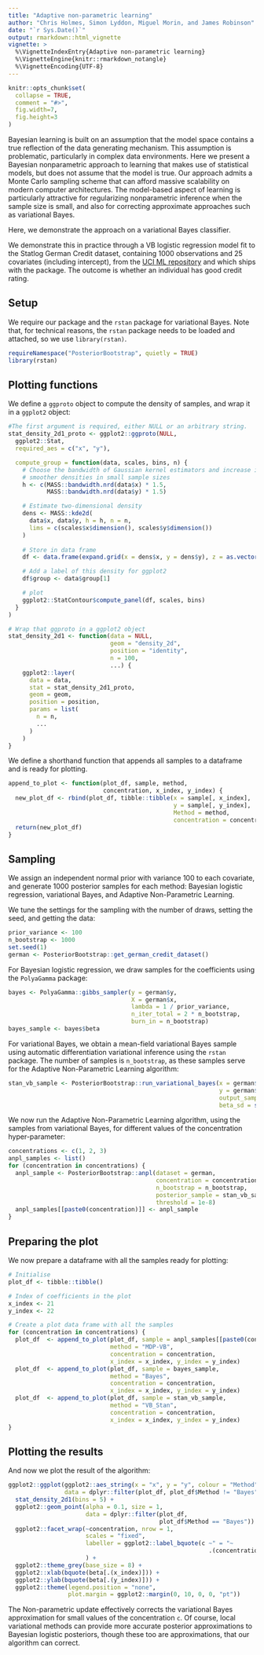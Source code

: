 ```yaml
---
title: "Adaptive non-parametric learning"
author: "Chris Holmes, Simon Lyddon, Miguel Morin, and James Robinson"
date: "`r Sys.Date()`"
output: rmarkdown::html_vignette
vignette: >
  %\VignetteIndexEntry{Adaptive non-parametric learning}
  %\VignetteEngine{knitr::rmarkdown_notangle}
  %\VignetteEncoding{UTF-8}
---
```


```r
knitr::opts_chunk$set(
  collapse = TRUE,
  comment = "#>",
  fig.width=7,
  fig.height=3
)
```

Bayesian learning is built on an assumption that the model space contains a true
reflection of the data generating mechanism. This assumption is problematic,
particularly in complex data environments. Here we present a Bayesian
nonparametric approach to learning that makes use of statistical models, but
does not assume that the model is true. Our approach admits a Monte Carlo sampling
scheme that can afford massive scalability on modern computer architectures. The
model-based aspect of learning is particularly attractive for regularizing
nonparametric inference when the sample size is small, and also for correcting
approximate approaches such as variational Bayes.

Here, we demonstrate the approach on a variational Bayes classifier.

We demonstrate this in practice through a VB logistic regression model fit to
the Statlog German Credit dataset, containing 1000 observations and 25
covariates (including intercept), from the [UCI ML
repository](http://archive.ics.uci.edu/ml/datasets/Statlog+%28German+Credit+Data%29)
and which ships with the package. The outcome is whether an individual has good
credit rating.

## Setup

We require our package and the `rstan` package for variational Bayes. Note that,
for technical reasons, the `rstan` package needs to be loaded and attached, so
we use `library(rstan)`.

```r
requireNamespace("PosteriorBootstrap", quietly = TRUE)
library(rstan)
```

## Plotting functions

We define a `ggproto` object to compute the density of samples, and wrap it in a `ggplot2` object:

```r
#The first argument is required, either NULL or an arbitrary string.
stat_density_2d1_proto <- ggplot2::ggproto(NULL,
  ggplot2::Stat,
  required_aes = c("x", "y"),

  compute_group = function(data, scales, bins, n) {
    # Choose the bandwidth of Gaussian kernel estimators and increase it for
    # smoother densities in small sample sizes
    h <- c(MASS::bandwidth.nrd(data$x) * 1.5,
           MASS::bandwidth.nrd(data$y) * 1.5)

    # Estimate two-dimensional density
    dens <- MASS::kde2d(
      data$x, data$y, h = h, n = n,
      lims = c(scales$x$dimension(), scales$y$dimension())
    )
    
    # Store in data frame
    df <- data.frame(expand.grid(x = dens$x, y = dens$y), z = as.vector(dens$z))

    # Add a label of this density for ggplot2
    df$group <- data$group[1]

    # plot
    ggplot2::StatContour$compute_panel(df, scales, bins)
  }
)

# Wrap that ggproto in a ggplot2 object
stat_density_2d1 <- function(data = NULL,
                             geom = "density_2d",
                             position = "identity",
                             n = 100,
                             ...) {
    ggplot2::layer(
      data = data,
      stat = stat_density_2d1_proto,
      geom = geom,
      position = position,
      params = list(
        n = n,
        ...
      )
    )
}
```

We define a shorthand function that appends all samples to a dataframe and is ready for plotting.

```r
append_to_plot <- function(plot_df, sample, method,
                           concentration, x_index, y_index) {
  new_plot_df <- rbind(plot_df, tibble::tibble(x = sample[, x_index],
                                               y = sample[, y_index],
                                               Method = method,
                                               concentration = concentration))
  return(new_plot_df)
}
```

## Sampling

We assign an independent normal prior with variance 100 to each covariate, and
generate 1000 posterior samples for each method: Bayesian logistic regression,
variational Bayes, and Adaptive Non-Parametric Learning.

We tune the settings for the sampling with the number of draws, setting the
seed, and getting the data:

```r
prior_variance <- 100
n_bootstrap <- 1000
set.seed(1)
german <- PosteriorBootstrap::get_german_credit_dataset()
```

For Bayesian logistic regression, we draw samples for the coefficients using the `PolyaGamma` package:

```r
bayes <- PolyaGamma::gibbs_sampler(y = german$y,
                                   X = german$x,
                                   lambda = 1 / prior_variance,
                                   n_iter_total = 2 * n_bootstrap,
                                   burn_in = n_bootstrap)
bayes_sample <- bayes$beta
```

For variational Bayes, we obtain a mean-field variational Bayes sample using
automatic differentiation variational inference using the `rstan` package. The
number of samples is `n_bootstrap`,  as these samples serve for the Adaptive
Non-Parametric Learning algorithm:

```r
stan_vb_sample <- PosteriorBootstrap::run_variational_bayes(x = german$x,
                                                            y = german$y,
                                                            output_samples = n_bootstrap,
                                                            beta_sd = sqrt(prior_variance))
```

We now run the Adaptive Non-Parametric Learning algorithm, using the samples
from variational Bayes, for different values of the concentration
hyper-parameter:

```r
concentrations <- c(1, 2, 3)
anpl_samples <- list()
for (concentration in concentrations) {
  anpl_sample <- PosteriorBootstrap::anpl(dataset = german,
                                          concentration = concentration,
                                          n_bootstrap = n_bootstrap,
                                          posterior_sample = stan_vb_sample,
                                          threshold = 1e-8)
  anpl_samples[[paste0(concentration)]] <- anpl_sample
}
```

## Preparing the plot

We now prepare a dataframe with all the samples ready for plotting:

```r
# Initialise
plot_df <- tibble::tibble()

# Index of coefficients in the plot
x_index <- 21
y_index <- 22

# Create a plot data frame with all the samples
for (concentration in concentrations) {
  plot_df  <- append_to_plot(plot_df, sample = anpl_samples[[paste0(concentration)]],
                             method = "MDP-VB",
                             concentration = concentration,
                             x_index = x_index, y_index = y_index)
  plot_df  <- append_to_plot(plot_df, sample = bayes_sample,
                             method = "Bayes",
                             concentration = concentration,
                             x_index = x_index, y_index = y_index)
  plot_df  <- append_to_plot(plot_df, sample = stan_vb_sample,
                             method = "VB_Stan",
                             concentration = concentration,
                             x_index = x_index, y_index = y_index)
}
```

## Plotting the results

And now we plot the result of the algorithm:

```r
ggplot2::ggplot(ggplot2::aes_string(x = "x", y = "y", colour = "Method"),
                data = dplyr::filter(plot_df, plot_df$Method != "Bayes")) +
  stat_density_2d1(bins = 5) +
  ggplot2::geom_point(alpha = 0.1, size = 1,
                      data = dplyr::filter(plot_df,
                                           plot_df$Method == "Bayes")) +
  ggplot2::facet_wrap(~concentration, nrow = 1,
                      scales = "fixed",
                      labeller = ggplot2::label_bquote(c ~" = "~
                                                         .(concentration))
                      ) +
  ggplot2::theme_grey(base_size = 8) +
  ggplot2::xlab(bquote(beta[.(x_index)])) +
  ggplot2::ylab(bquote(beta[.(y_index)])) +
  ggplot2::theme(legend.position = "none",
                 plot.margin = ggplot2::margin(0, 10, 0, 0, "pt"))
```

The Non-parametric update effectively corrects the variational Bayes
approximation for small values of the concentration `c`. Of course, local
variational methods can provide more accurate posterior approximations to
Bayesian logistic posteriors, though these too are approximations, that our
algorithm can correct.

